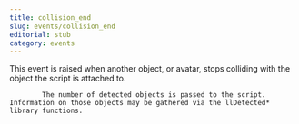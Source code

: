 ```yaml
---
title: collision_end
slug: events/collision_end
editorial: stub
category: events
---
```


<LSLEvent name="collision_end"/>

This event is raised when another object, or avatar, stops colliding with the object the script is attached to.

			The number of detected objects is passed to the script. Information on those objects may be gathered via the llDetected* library functions.
